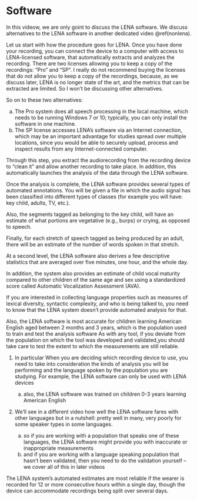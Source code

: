 # Software {#software}

In this videow, we are only goint to discuss the LENA software. We discuss alternatives to the LENA software in another dedicated video \@ref(nonlena).

Let us start with how the procedure goes for LENA. Once you have done your recording, you can connect the device to a computer with access to LENA-licensed software, that automatically extracts and analyzes the recording. There are two licenses allowing you to keep a copy of the recordings: “Pro” and “SP”. I really do not recommend buying the licenses that do not allow you to keep a copy of the recordings, because, as we discuss later, LENA is no longer state of the art, and the metrics that can be extracted are limited. So I won't be discussing other alternatives.

So on to these two alternatives:

a) The Pro system does all speech processing in the local machine, which needs to be running Windows 7 or 10; typically, you can only install the software in one machine.
b) The SP license accesses LENA’s software via an Internet connection, which may be an important advantage for studies spread over multiple locations, since you would be able to securely upload, process and inspect results from any Internet-connected computer. 

Through this step, you extract the audiorecording from the recording device to "clean it" and allow another recording to take place. In addition, this automatically launches the analysis of the data through the LENA software.

Once the analysis is complete, the LENA software provides several types of automated annotations. You will be given a file in which the audio signal has been classified into different types of classes (for example you will have: key child, adults, TV, etc.). 

Also, the segments tagged as belonging to the key child, will have an estimate of what portions are vegetative (e.g., burps) or crying, as opposed to speech. 

Finally, for each stretch of speech tagged as being produced by an adult, there will be an estimate of the number of words spoken in that stretch.


At a second level, the LENA software also derives a few descriptive statistics that are averaged over five minutes, one hour, and the whole day. 

In addition, the system also provides an estimate of child vocal maturity compared to other children of the same age and sex using a standardized score called Automatic Vocalization Assessment (AVA).
<!-- ac stopped here -->

If you are interested in collecting language properties such as measures of lexical diversity, syntactic complexity, and who is being talked to, you need to know that the LENA system doesn’t provide automated analysis for that.

Also, the LENA software is most accurate for children learning American English aged between 2 months and 3 years, which is the population used to train and test the analysis software As with any tool, if you deviate from the population on which the tool was developed and validated,you should take care to test the extent to which the measurements are still reliable.

1. In particular When you are deciding which recording device to use, you need to take into consideration the kinds of analysis you will be performing and the language spoken by the population you are studying. For example, the LENA software can only be used with LENA devices 
    
    a) also, the LENA software was trained on children 0-3 years learning American English
    
    
2. We'll see in a different video how well the LENA software fares with other languages but in a nutshell: pretty well in many, very poorly for some speaker types in some languages.

    a) so if you are working with a population that speaks one of these languages, the LENA software might provide you with inaccurate or inappropriate measurements 
    b) and if you are working with a language speaking population that hasn't been validated, then you need to do the validation yourself -- we cover all of this in later videos 

The LENA system’s automated estimates are most reliable if the wearer is recorded for 12 or more consecutive hours within a single day, though the device can accommodate recordings being split over several days.

